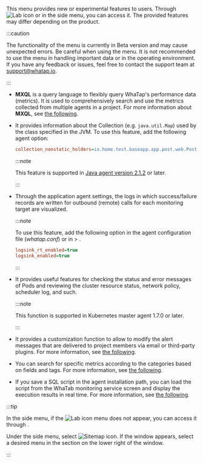 This menu provides new or experimental features to users. Through ![Lab icon](/img/ic-laboratory.svg) <Cmdname sid="side_lab" className="uitext" /> or <Cmdname sid="sitemap" className="uitext" /> in the side menu, you can access it. The provided features may differ depending on the product.

:::caution

The functionality of the <Cmdname sid="side_lab" className="uitext" /> menu is currently in Beta version and may cause unexpected errors. Be careful when using the <Cmdname sid="side_lab" className="uitext" /> menu. It is not recommended to use the menu in handling important data or in the operating environment. If you have any feedback or issues, feel free to contact the support team at [support@whatap.io](mailto:support@whatap.io).

:::

<Xclude product="npm">

- <Cmdname sid="side_tagFlex" className="uitext" />

  **MXQL** is a query language to flexibly query WhaTap's performance data (metrics). It is used to comprehensively search and use the metrics collected from multiple agents in a project. For more information about **MXQL**, see [the following](../mxql/mxql-overview).

</Xclude>

<InDoc product="java">

- <Cmdname sid="side_collectionMap" className="uitext" />

  It provides information about the Collection (e.g. `java.util.Map`) used by the class specified in the JVM. To use this feature, add the following agent option:

  ```ini title="whatap.conf"
  collection_nonstatic_holders=io.home.test.baseapp.app.post.web.PostResource
  ```

  :::note

  This feature is supported in [Java agent version 2.1.2](../release-notes/java/java-2_1_2#collectionmonitor) or later.

  :::

</InDoc>

<InDoc product="java">

- <Cmdname sid="side_remoteAccessStatus" className="uitext" />

  Through the application agent settings, the logs in which success/failure records are written for outbound (remote) calls for each monitoring target are visualized.

  :::note

  To use this feature, add the following option in the agent configuration file (_whatap.conf_) or in <Cmdname sid="side_management" className="uitext" /> &gt; <Cmdname sid="side_agentSetting" className="uitext" />.

  ```ini title="whatap.conf"
  logsink_rt_enabled=true
  logsink_enabled=true
  ```

  :::

</InDoc>

<InDoc product="kubernetes">

- <Cmdname sid="side_pendingPod" className="uitext" />

  It provides useful features for checking the status and error messages of Pods and reviewing the cluster resource status, network policy, scheduler log, and such.

  :::note

  This function is supported in Kubernetes master agent 1.7.0 or later.

  :::

</InDoc>

<InDoc product="java,php,python,golang,dotnet,nodejs,server,kubernetes">

- <Cmdname sid="side_alertTemplate" className="uitext" />

  It provides a customization function to allow to modify the alert messages that are delivered to project members via email or third-party plugins. For more information, see [the following](set-notification-message).

</InDoc>

<InDoc product="browser,npm">

- <Cmdname sid="side_metricsSearch" className="uitext" />

  You can search for specific metrics according to the categories based on fields and tags. For more information, see [the following](metrics-search).

</InDoc>

<InDoc product="postgresql,oracle,oracle-v1,oracle-pro,mysql,mssql,cubrid,cubrid-v1,tibero,altibase,altibase-v1">

- <Cmdname sid="side_dbScriptManager" className="uitext" />

  If you save a SQL script in the agent installation path, you can load the script from the WhaTab monitoring service screen and display the execution results in real time. For more information, see [the following](../reference/script-manager).

</InDoc>

:::tip

In the side menu, if the ![Lab icon](/img/ic-laboratory.svg) <Cmdname sid="side_lab" className="uitext" /> menu does not appear, you can access it through <Cmdname sid="sitemap" className="uitext" />.

<ImgLang img="main-ui-sitemap.png" desc="Sitemap" />

Under the side menu, select ![Sitemap icon](/img/ic-sitemap.svg). If the <Cmdname sid="sitemap" className="uitext" /> window appears, select a desired menu in the <Cmdname sid="side_lab" className="uitext" /> section on the lower right of the window.

:::
